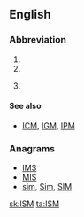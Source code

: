 {{also|ism|-ism|-ism-}}
==English==
{{wikipedia}}

===Abbreviation===
{{en-abbreviation}}

# {{abbreviation of|w:Imperial Service Order|Imperial Service Medal|lang=en}}
# {{abbreviation of|w:Institute for Supply Management|Institute for Supply Management|lang=en}}
# {{context|astronomy|lang=en}} {{abbreviation of|w:interstellar medium|interstellar medium|lang=en}}

====See also====
* {{sense|astronomy}} [[ICM]], [[IGM]], [[IPM]]

===Anagrams===
* [[IMS#English|IMS]] 
* [[MIS#English|MIS]]
* [[sim#English|sim]], [[Sim#English|Sim]], [[SIM#English|SIM]]

[[sk:ISM]]
[[ta:ISM]]